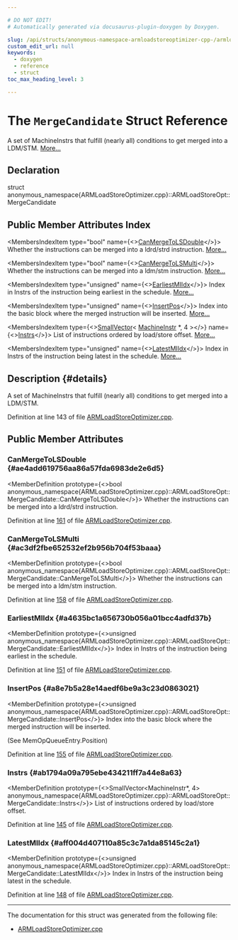 ```yaml
---

# DO NOT EDIT!
# Automatically generated via docusaurus-plugin-doxygen by Doxygen.

slug: /api/structs/anonymous-namespace-armloadstoreoptimizer-cpp-/armloadstoreopt/mergecandidate
custom_edit_url: null
keywords:
  - doxygen
  - reference
  - struct
toc_max_heading_level: 3

---
```





# The `MergeCandidate` Struct Reference

<DoxygenPage pluginConfig={pluginConfig}>

A set of MachineInstrs that fulfill (nearly all) conditions to get merged into a LDM/STM. <a href="#details">More...</a>

## Declaration

<CodeBlock>struct anonymous_namespace{ARMLoadStoreOptimizer.cpp}::ARMLoadStoreOpt::MergeCandidate</CodeBlock>

## Public Member Attributes Index

<MembersIndex>

<MembersIndexItem
  type="bool"
  name={<><a href="#ae4add619756aa86a57fda6983de2e6d5">CanMergeToLSDouble</a></>}>
Whether the instructions can be merged into a ldrd/strd instruction. <a href="#ae4add619756aa86a57fda6983de2e6d5">More...</a>
</MembersIndexItem>

<MembersIndexItem
  type="bool"
  name={<><a href="#ac3df2fbe652532ef2b956b704f53baaa">CanMergeToLSMulti</a></>}>
Whether the instructions can be merged into a ldm/stm instruction. <a href="#ac3df2fbe652532ef2b956b704f53baaa">More...</a>
</MembersIndexItem>

<MembersIndexItem
  type="unsigned"
  name={<><a href="#a4635bc1a656730b056a01bcc4adfd37b">EarliestMIIdx</a></>}>
Index in Instrs of the instruction being earliest in the schedule. <a href="#a4635bc1a656730b056a01bcc4adfd37b">More...</a>
</MembersIndexItem>

<MembersIndexItem
  type="unsigned"
  name={<><a href="#a8e7b5a28e14aedf6be9a3c23d0863021">InsertPos</a></>}>
Index into the basic block where the merged instruction will be inserted. <a href="#a8e7b5a28e14aedf6be9a3c23d0863021">More...</a>
</MembersIndexItem>

<MembersIndexItem
  type={<><a href="/docs/api/classes/llvm/smallvector">SmallVector</a>&lt; <a href="/docs/api/classes/llvm/machineinstr">MachineInstr</a> &#42;, 4 &gt;</>}
  name={<><a href="#ab1794a09a795ebe434211ff7a44e8a63">Instrs</a></>}>
List of instructions ordered by load/store offset. <a href="#ab1794a09a795ebe434211ff7a44e8a63">More...</a>
</MembersIndexItem>

<MembersIndexItem
  type="unsigned"
  name={<><a href="#aff004d407110a85c3c7a1da85145c2a1">LatestMIIdx</a></>}>
Index in Instrs of the instruction being latest in the schedule. <a href="#aff004d407110a85c3c7a1da85145c2a1">More...</a>
</MembersIndexItem>

</MembersIndex>

## Description {#details}

A set of MachineInstrs that fulfill (nearly all) conditions to get merged into a LDM/STM.

Definition at line 143 of file <a href="/docs/api/files/lib/lib/target/lib/target/arm/armloadstoreoptimizer-cpp">ARMLoadStoreOptimizer.cpp</a>.

<SectionDefinition>

## Public Member Attributes

### CanMergeToLSDouble {#ae4add619756aa86a57fda6983de2e6d5}

<MemberDefinition
  prototype={<>bool anonymous&#95;namespace&#123;ARMLoadStoreOptimizer.cpp&#125;::ARMLoadStoreOpt::MergeCandidate::CanMergeToLSDouble</>}>
Whether the instructions can be merged into a ldrd/strd instruction.

Definition at line <a href="/docs/api/files/lib/lib/target/lib/target/arm/armloadstoreoptimizer-cpp/#l00161">161</a> of file <a href="/docs/api/files/lib/lib/target/lib/target/arm/armloadstoreoptimizer-cpp">ARMLoadStoreOptimizer.cpp</a>.
</MemberDefinition>

### CanMergeToLSMulti {#ac3df2fbe652532ef2b956b704f53baaa}

<MemberDefinition
  prototype={<>bool anonymous&#95;namespace&#123;ARMLoadStoreOptimizer.cpp&#125;::ARMLoadStoreOpt::MergeCandidate::CanMergeToLSMulti</>}>
Whether the instructions can be merged into a ldm/stm instruction.

Definition at line <a href="/docs/api/files/lib/lib/target/lib/target/arm/armloadstoreoptimizer-cpp/#l00158">158</a> of file <a href="/docs/api/files/lib/lib/target/lib/target/arm/armloadstoreoptimizer-cpp">ARMLoadStoreOptimizer.cpp</a>.
</MemberDefinition>

### EarliestMIIdx {#a4635bc1a656730b056a01bcc4adfd37b}

<MemberDefinition
  prototype={<>unsigned anonymous&#95;namespace&#123;ARMLoadStoreOptimizer.cpp&#125;::ARMLoadStoreOpt::MergeCandidate::EarliestMIIdx</>}>
Index in Instrs of the instruction being earliest in the schedule.

Definition at line <a href="/docs/api/files/lib/lib/target/lib/target/arm/armloadstoreoptimizer-cpp/#l00151">151</a> of file <a href="/docs/api/files/lib/lib/target/lib/target/arm/armloadstoreoptimizer-cpp">ARMLoadStoreOptimizer.cpp</a>.
</MemberDefinition>

### InsertPos {#a8e7b5a28e14aedf6be9a3c23d0863021}

<MemberDefinition
  prototype={<>unsigned anonymous&#95;namespace&#123;ARMLoadStoreOptimizer.cpp&#125;::ARMLoadStoreOpt::MergeCandidate::InsertPos</>}>
Index into the basic block where the merged instruction will be inserted.

(See MemOpQueueEntry.Position)

Definition at line <a href="/docs/api/files/lib/lib/target/lib/target/arm/armloadstoreoptimizer-cpp/#l00155">155</a> of file <a href="/docs/api/files/lib/lib/target/lib/target/arm/armloadstoreoptimizer-cpp">ARMLoadStoreOptimizer.cpp</a>.
</MemberDefinition>

### Instrs {#ab1794a09a795ebe434211ff7a44e8a63}

<MemberDefinition
  prototype={<>SmallVector&lt;MachineInstr&#42;, 4&gt; anonymous&#95;namespace&#123;ARMLoadStoreOptimizer.cpp&#125;::ARMLoadStoreOpt::MergeCandidate::Instrs</>}>
List of instructions ordered by load/store offset.

Definition at line <a href="/docs/api/files/lib/lib/target/lib/target/arm/armloadstoreoptimizer-cpp/#l00145">145</a> of file <a href="/docs/api/files/lib/lib/target/lib/target/arm/armloadstoreoptimizer-cpp">ARMLoadStoreOptimizer.cpp</a>.
</MemberDefinition>

### LatestMIIdx {#aff004d407110a85c3c7a1da85145c2a1}

<MemberDefinition
  prototype={<>unsigned anonymous&#95;namespace&#123;ARMLoadStoreOptimizer.cpp&#125;::ARMLoadStoreOpt::MergeCandidate::LatestMIIdx</>}>
Index in Instrs of the instruction being latest in the schedule.

Definition at line <a href="/docs/api/files/lib/lib/target/lib/target/arm/armloadstoreoptimizer-cpp/#l00148">148</a> of file <a href="/docs/api/files/lib/lib/target/lib/target/arm/armloadstoreoptimizer-cpp">ARMLoadStoreOptimizer.cpp</a>.
</MemberDefinition>

</SectionDefinition>

<hr/>

The documentation for this struct was generated from the following file:

<ul>
<li><a href="/docs/api/files/lib/lib/target/lib/target/arm/armloadstoreoptimizer-cpp">ARMLoadStoreOptimizer.cpp</a></li>
</ul>

</DoxygenPage>
